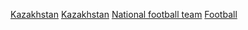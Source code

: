 {{Commons category|Kazakhstan national football team}}
{{portal|足球}}
{{Cat main|哈薩克國家足球隊}}

[[Category:歐洲國家足球隊|Kazakhstan]]
[[Category:過去的亞洲國家足球隊|Kazakhstan]]
[[Category:哈薩克斯坦足球|National football team]]
[[Category:哈薩克體育國家隊|Football]]